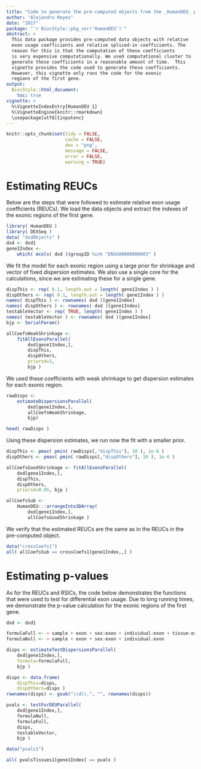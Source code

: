 ```yaml
---
title: "Code to generate the pre-computed objects from the _HumanDEU_ package"
author: "Alejandro Reyes"
date: "2017"
package: "`r BiocStyle::pkg_ver('HumanDEU')`"
abstract: >
  This data package provides pre-computed data objects with relative
  exon usage coefficients and relative spliced-in coefficients. The
  reason for this is that the computation of these coefficients
  is very expensive computationally. We used computational cluster to
  generate these coefficients in a reasonable amount of time.  This
  vignette provides the code used to generate these coefficients.
  However, this vignette only runs the code for the exonic
  regions of the first gene.
output:
  BiocStyle::html_document:
    toc: true
vignette: >
  %\VignetteIndexEntry{HumanDEU 1}
  %\VignetteEngine{knitr::rmarkdown}
  \usepackage[utf8]{inputenc}
---
```


```r
knitr::opts_chunk$set(tidy = FALSE,
                      cache = FALSE,
                      dev = "png",
                      message = FALSE,
                      error = FALSE,
                      warning = TRUE)
```


# Estimating REUCs

Below are the steps that were followed to estimate relative
exon usage coefficients (REUCs). We load the data objects 
and extract the indexes of the exonic regions of the first 
gene. 

```r

library( HumanDEU )
library( DEXSeq )
data( "dxdObjects" )
dxd <- dxd1
gene1Index <-
    which( mcols( dxd )$groupID %in% "ENSG00000000003" )

```

We fit the model for each exonic region using a large prior 
for shrinkage and vector of fixed dispersion 
estimates. We also use a single core for the calculations,
since we are estimating these for a single gene.  

```r

dispThis <- rep( 0.1, length.out = length( gene1Index ) )
dispOthers <- rep( 0.1, length.out = length( gene1Index ) )
names( dispThis ) <- rownames( dxd )[gene1Index]
names( dispOthers ) <- rownames( dxd )[gene1Index]
testableVector <- rep( TRUE, length( gene1Index ) )
names( testableVector ) <- rownames( dxd )[gene1Index]
bjp <- SerialParam()

allCoefsWeakShrinkage <-
    fitAllExonsParallel(
        dxd[gene1Index,],
        dispThis,
        dispOthers,
        priorsd=3,
        bjp )

```

We used these coefficients with weak shrinkage
to get dispersion estimates for each exonic region.

```r

rawDisps <-
    estimateDispersionsParallel(
        dxd[gene1Index,],
        allCoefsWeakShrinkage,
        bjp)

head( rawDisps )

```

Using these dispersion estimates, we run now the fit
with a smaller prior.

```r

dispThis <- pmax( pmin( rawDisps[,"dispThis"], 10 ), 1e-6 )
dispOthers <- pmax( pmin( rawDisps[,"dispOthers"], 10 ), 1e-6 )

allCoefsGoodShrinkage <- fitAllExonsParallel(
    dxd[gene1Index,],
    dispThis,
    dispOthers,
    priorsd=0.05, bjp )

allCoefsSub <-
    HumanDEU:::arrangeInto3DArray(
        dxd[gene1Index,],
        allCoefsGoodShrinkage )

```

We verify that the estimated REUCs are the same
as in the REUCs in the pre-computed object.

```r
data("crossCoefs1")
all( allCoefsSub == crossCoefs1[gene1Index,,] )
```

# Estimating p-values

As for the REUCs and RSICs, the code below demonstrates the functions
that were used to test for differential exon usage. Due to long
running times, we demonstrate the p-value calculation for the exonic
regions of the first gene.

```r

dxd <- dxd1

formulaFull <- ~ sample + exon + sex:exon + individual:exon + tissue:exon
formulaNull <- ~ sample + exon + sex:exon + individual:exon

disps <- estimateTestDispersionsParallel(
    dxd[gene1Index,],
    formula=formulaFull,
    bjp )

disps <- data.frame(
    dispThis=disps,
    dispOthers=disps )
rownames(disps) <- gsub("\\d\\.", "", rownames(disps))

pvals <- testForDEUParallel(
    dxd[gene1Index,],
    formulaNull,
    formulaFull,
    disps,
    testableVector,
    bjp )

data("pvals1")

all( pvalsTissues1[gene1Index] == pvals )

```

